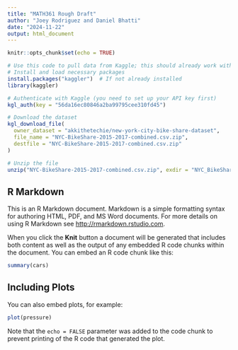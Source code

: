 ```yaml
---
title: "MATH361 Rough Draft"
author: "Joey Rodriguez and Daniel Bhatti"
date: "2024-11-22"
output: html_document
---
```


```r
knitr::opts_chunk$set(echo = TRUE)
```

```r
# Use this code to pull data from Kaggle; this should already work with NYC Citibike dataset
# Install and load necessary packages
install.packages("kaggler")  # If not already installed
library(kaggler)

# Authenticate with Kaggle (you need to set up your API key first)
kgl_auth(key = "56da16ec80846a2ba99795cee310fd45")

# Download the dataset
kgl_download_file(
  owner_dataset = "akkithetechie/new-york-city-bike-share-dataset",
  file_name = "NYC-BikeShare-2015-2017-combined.csv.zip",
  destfile = "NYC-BikeShare-2015-2017-combined.csv.zip"
)

# Unzip the file
unzip("NYC-BikeShare-2015-2017-combined.csv.zip", exdir = "NYC_BikeShare_Data")
```

## R Markdown

This is an R Markdown document. Markdown is a simple formatting syntax for authoring HTML, PDF, and MS Word documents. For more details on using R Markdown see <http://rmarkdown.rstudio.com>.

When you click the **Knit** button a document will be generated that includes both content as well as the output of any embedded R code chunks within the document. You can embed an R code chunk like this:

```r
summary(cars)
```

## Including Plots

You can also embed plots, for example:

```r
plot(pressure)
```

Note that the `echo = FALSE` parameter was added to the code chunk to prevent printing of the R code that generated the plot.
